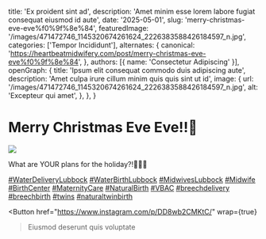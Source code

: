   title: 'Ex proident sint ad',
  description: 'Amet minim esse lorem labore fugiat consequat eiusmod id aute',
  date: '2025-05-01',
  slug: 'merry-christmas-eve-eve%f0%9f%8e%84',
  featuredImage: '/images/471472746_1145320674261624_2226383588426184597_n.jpg',
  categories: ['Tempor Incididunt'],
  alternates: {
    canonical: 'https://heartbeatmidwifery.com/post/merry-christmas-eve-eve%f0%9f%8e%84',
  },
  authors: [{ name: 'Consectetur Adipiscing' }],
  openGraph: {
    title: 'Ipsum elit consequat commodo duis adipiscing aute',
    description: 'Amet culpa irure cillum minim quis quis sint ut id',
    image: {
      url: '/images/471472746_1145320674261624_2226383588426184597_n.jpg',
      alt: 'Excepteur qui amet',
    },
  },
}


# Merry Christmas Eve Eve!!🎄

<Image
  src="/images/471472746_1145320674261624_2226383588426184597_n.jpg"
  size="large"
  wrap={true}
/>

What are YOUR plans for the holiday?!🤷🏼‍♀️

[#WaterDeliveryLubbock](https://www.instagram.com/explore/tags/waterdeliverylubbock/) [#WaterBirthLubbock](https://www.instagram.com/explore/tags/waterbirthlubbock/) [#MidwivesLubbock](https://www.instagram.com/explore/tags/midwiveslubbock/) [#Midwife](https://www.instagram.com/explore/tags/midwife/) [#BirthCenter](https://www.instagram.com/explore/tags/birthcenter/) [#MaternityCare](https://www.instagram.com/explore/tags/maternitycare/) [#NaturalBirth](https://www.instagram.com/explore/tags/naturalbirth/) [#VBAC](https://www.instagram.com/explore/tags/vbac/) [#breechdelivery](https://www.instagram.com/explore/tags/breechdelivery/) [#breechbirth](https://www.instagram.com/explore/tags/breechbirth/) [#twins](https://www.instagram.com/explore/tags/twins/) [#naturaltwinbirth](https://www.instagram.com/explore/tags/naturaltwinbirth/)

<Button
  href="https://www.instagram.com/p/DD8wb2CMKtC/"
  wrap={true}
>Eiusmod deserunt quis voluptate</Button>
